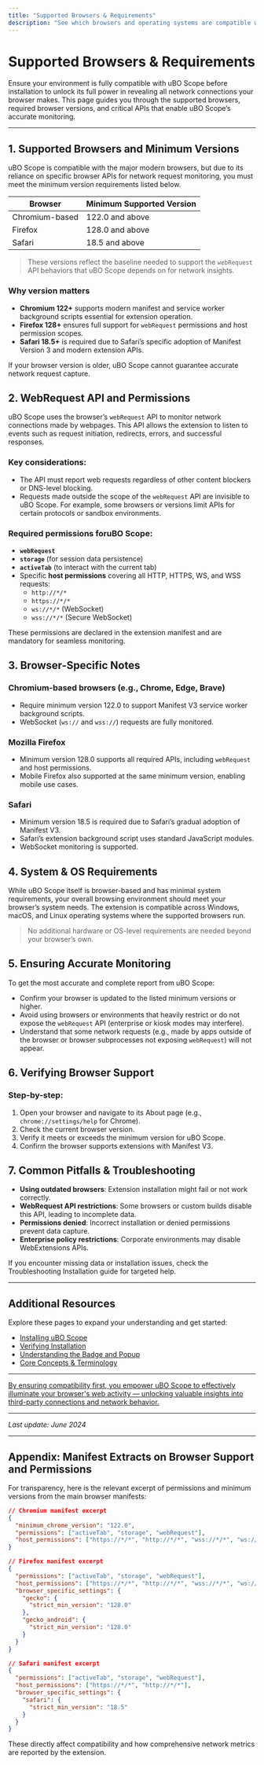 ```yaml
---
title: "Supported Browsers & Requirements"
description: "See which browsers and operating systems are compatible with uBO Scope to ensure you meet basic requirements before installation. This page clarifies any necessary browser versions and policies regarding the WebRequest API for accurate monitoring."
---
```


# Supported Browsers & Requirements

Ensure your environment is fully compatible with uBO Scope before installation to unlock its full power in revealing all network connections your browser makes. This page guides you through the supported browsers, required browser versions, and critical APIs that enable uBO Scope’s accurate monitoring.

---

## 1. Supported Browsers and Minimum Versions

uBO Scope is compatible with the major modern browsers, but due to its reliance on specific browser APIs for network request monitoring, you must meet the minimum version requirements listed below.

| Browser           | Minimum Supported Version |
|-------------------|---------------------------|
| Chromium-based    | 122.0 and above           |
| Firefox           | 128.0 and above           |
| Safari            | 18.5 and above            |

> These versions reflect the baseline needed to support the `webRequest` API behaviors that uBO Scope depends on for network insights.

### Why version matters

- **Chromium 122+** supports modern manifest and service worker background scripts essential for extension operation.
- **Firefox 128+** ensures full support for `webRequest` permissions and host permission scopes.
- **Safari 18.5+** is required due to Safari’s specific adoption of Manifest Version 3 and modern extension APIs.

If your browser version is older, uBO Scope cannot guarantee accurate network request capture.

## 2. WebRequest API and Permissions

uBO Scope uses the browser’s `webRequest` API to monitor network connections made by webpages. This API allows the extension to listen to events such as request initiation, redirects, errors, and successful responses.

### Key considerations:

- The API must report web requests regardless of other content blockers or DNS-level blocking.
- Requests made outside the scope of the `webRequest` API are invisible to uBO Scope. For example, some browsers or versions limit APIs for certain protocols or sandbox environments.

### Required permissions foruBO Scope:
- **`webRequest`**
- **`storage`** (for session data persistence)
- **`activeTab`** (to interact with the current tab)
- Specific **host permissions** covering all HTTP, HTTPS, WS, and WSS requests:
  - `http://*/*`
  - `https://*/*`
  - `ws://*/*` (WebSocket)
  - `wss://*/*` (Secure WebSocket)

These permissions are declared in the extension manifest and are mandatory for seamless monitoring.

## 3. Browser-Specific Notes

### Chromium-based browsers (e.g., Chrome, Edge, Brave)

- Require minimum version 122.0 to support Manifest V3 service worker background scripts.
- WebSocket (`ws://` and `wss://`) requests are fully monitored.

### Mozilla Firefox

- Minimum version 128.0 supports all required APIs, including `webRequest` and host permissions.
- Mobile Firefox also supported at the same minimum version, enabling mobile use cases.

### Safari

- Minimum version 18.5 is required due to Safari’s gradual adoption of Manifest V3.
- Safari’s extension background script uses standard JavaScript modules.
- WebSocket monitoring is supported.


## 4. System & OS Requirements

While uBO Scope itself is browser-based and has minimal system requirements, your overall browsing environment should meet your browser’s system needs. The extension is compatible across Windows, macOS, and Linux operating systems where the supported browsers run.

> No additional hardware or OS-level requirements are needed beyond your browser’s own.

## 5. Ensuring Accurate Monitoring

To get the most accurate and complete report from uBO Scope:

- Confirm your browser is updated to the listed minimum versions or higher.
- Avoid using browsers or environments that heavily restrict or do not expose the `webRequest` API (enterprise or kiosk modes may interfere).
- Understand that some network requests (e.g., made by apps outside of the browser or browser subprocesses not exposing `webRequest`) will not appear.

## 6. Verifying Browser Support

### Step-by-step:

1. Open your browser and navigate to its About page (e.g., `chrome://settings/help` for Chrome).
2. Check the current browser version.
3. Verify it meets or exceeds the minimum version for uBO Scope.
4. Confirm the browser supports extensions with Manifest V3.


## 7. Common Pitfalls & Troubleshooting

- **Using outdated browsers**: Extension installation might fail or not work correctly.
- **WebRequest API restrictions**: Some browsers or custom builds disable this API, leading to incomplete data.
- **Permissions denied**: Incorrect installation or denied permissions prevent data capture.
- **Enterprise policy restrictions**: Corporate environments may disable WebExtensions APIs.

If you encounter missing data or installation issues, check the Troubleshooting Installation guide for targeted help.

---

## Additional Resources

Explore these pages to expand your understanding and get started:

- [Installing uBO Scope](/getting-started/installation-basics/installing-ubo-scope)
- [Verifying Installation](/getting-started/installation-basics/verifying-installation)
- [Understanding the Badge and Popup](/getting-started/first-run-experience/understanding-badge-popup)
- [Core Concepts & Terminology](/overview/about-ubo-scope/core-concepts-terminology)

---

<u>By ensuring compatibility first, you empower uBO Scope to effectively illuminate your browser's web activity — unlocking valuable insights into third-party connections and network behavior.</u>


---

_Last update: June 2024_


---

## Appendix: Manifest Extracts on Browser Support and Permissions

For transparency, here is the relevant excerpt of permissions and minimum versions from the main browser manifests:

```json
// Chromium manifest excerpt
{
  "minimum_chrome_version": "122.0",
  "permissions": ["activeTab", "storage", "webRequest"],
  "host_permissions": ["https://*/*", "http://*/*", "wss://*/*", "ws://*/*"]
}

// Firefox manifest excerpt
{
  "permissions": ["activeTab", "storage", "webRequest"],
  "host_permissions": ["https://*/*", "http://*/*", "wss://*/*", "ws://*/*"],
  "browser_specific_settings": {
    "gecko": {
      "strict_min_version": "128.0"
    },
    "gecko_android": {
      "strict_min_version": "128.0"
    }
  }
}

// Safari manifest excerpt
{
  "permissions": ["activeTab", "storage", "webRequest"],
  "host_permissions": ["https://*/*", "http://*/*"],
  "browser_specific_settings": {
    "safari": {
      "strict_min_version": "18.5"
    }
  }
}
```

These directly affect compatibility and how comprehensive network metrics are reported by the extension.
